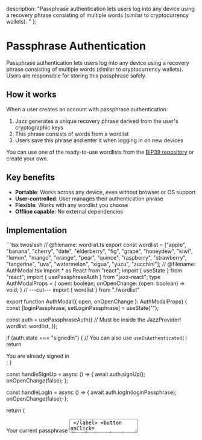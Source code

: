   description: "Passphrase authentication lets users log into any device using a recovery phrase consisting of multiple words (similar to cryptocurrency wallets). "
};


# Passphrase Authentication

Passphrase authentication lets users log into any device using a recovery phrase consisting of multiple words (similar to cryptocurrency wallets). Users are responsible for storing this passphrase safely.

## How it works

When a user creates an account with passphrase authentication:

1. Jazz generates a unique recovery phrase derived from the user's cryptographic keys
2. This phrase consists of words from a wordlist
3. Users save this phrase and enter it when logging in on new devices

You can use one of the ready-to-use wordlists from the [BIP39 repository](https://github.com/bitcoinjs/bip39/tree/a7ecbfe2e60d0214ce17163d610cad9f7b23140c/src/wordlists) or create your own.

## Key benefits

- **Portable**: Works across any device, even without browser or OS support
- **User-controlled**: User manages their authentication phrase
- **Flexible**: Works with any wordlist you choose
- **Offline capable**: No external dependencies

## Implementation

<ContentByFramework framework="react">
<CodeGroup>
```tsx twoslash
// @filename: wordlist.ts
export const wordlist = ["apple", "banana", "cherry", "date", "elderberry", "fig", "grape", "honeydew", "kiwi", "lemon", "mango", "orange", "pear", "quince", "raspberry", "strawberry", "tangerine", "uva", "watermelon", "xigua", "yuzu", "zucchini"];
// @filename: AuthModal.tsx
import * as React from "react";
import { useState } from "react";
import { usePassphraseAuth } from "jazz-react";
type AuthModalProps = {
  open: boolean;
  onOpenChange: (open: boolean) => void;
}
// ---cut---
import { wordlist } from "./wordlist"

export function AuthModal({ open, onOpenChange }: AuthModalProps) {
  const [loginPassphrase, setLoginPassphrase] = useState("");

  const auth = usePassphraseAuth({ // Must be inside the JazzProvider!
    wordlist: wordlist,
  });

  if (auth.state === "signedIn") { // You can also use `useIsAuthenticated()`
    return <div>You are already signed in</div>;
  }

  const handleSignUp = async () => {
    await auth.signUp();
    onOpenChange(false);
  };

  const handleLogIn = async () => {
    await auth.logIn(loginPassphrase);
    onOpenChange(false);
  };

  return (
    <div>
      <label>
        Your current passphrase
        <textarea
          readOnly
          value={auth.passphrase}
          rows={5}
        />
      </label>
      <button onClick={handleSignUp}>I have stored my passphrase</button>
      <label>
        Log in with your passphrase
        <textarea
          value={loginPassphrase}
          onChange={(e) => setLoginPassphrase(e.target.value)}
          placeholder="Enter your passphrase"
          rows={5}
          required
        />
      </label>
      <button onClick={handleLogIn}>Log in</button>
    </div>
  );
}
```
</CodeGroup>
</ContentByFramework>

<ContentByFramework framework={["react-native", "react-native-expo"]}>
<CodeGroup>
```tsx twoslash
// @filename: wordlist.ts
export const wordlist = ["apple", "banana", "cherry", "date", "elderberry", "fig", "grape", "honeydew", "kiwi", "lemon", "mango", "orange", "pear", "quince", "raspberry", "strawberry", "tangerine", "uva", "watermelon", "xigua", "yuzu", "zucchini"];
// @filename: AuthModal.tsx
import * as React from "react";
import { View, TextInput, Button, Text } from 'react-native';
import { useState } from "react";
import { usePassphraseAuth } from "jazz-react-native";

type AuthModalProps = {
  open: boolean;
  onOpenChange: (open: boolean) => void;
}
// ---cut---
import { wordlist } from "./wordlist"

export function AuthModal({ open, onOpenChange }: AuthModalProps) {
  const [loginPassphrase, setLoginPassphrase] = useState("");

  const auth = usePassphraseAuth({
    wordlist: wordlist,
  });

  if (auth.state === "signedIn") {
    return <Text>You are already signed in</Text>;
  }

  const handleSignUp = async () => {
    await auth.signUp();
    onOpenChange(false);
  };

  const handleLogIn = async () => {
    await auth.logIn(loginPassphrase);
    onOpenChange(false);
  };

  return (
    <View>
      <View>
        <Text>Your current passphrase</Text>
        <TextInput
          editable={false}
          value={auth.passphrase}
          multiline
          numberOfLines={5}
        />
      </View>

      <Button
        title="I have stored my passphrase"
        onPress={handleSignUp}
      />

      <View>
        <Text>Log in with your passphrase</Text>
        <TextInput
          value={loginPassphrase}
          onChangeText={setLoginPassphrase}
          placeholder="Enter your passphrase"
          multiline
          numberOfLines={5}
        />
      </View>

      <Button
        title="Log in"
        onPress={handleLogIn}
      />
    </View>
  );
}
```
</CodeGroup>
</ContentByFramework>

## Examples

You can see passphrase authentication in our [passphrase example](https://passphrase.demo.jazz.tools/) or the [todo list demo](https://todo.demo.jazz.tools/).

## When to use Passphrases

Passphrase authentication is ideal when:

- You need to support older browsers without WebAuthn capabilities
- Your users need to access the app on many different devices
- You want a fallback authentication method alongside passkeys

## Limitations and considerations

- **User responsibility**: Users must securely store their passphrase
- **Recovery concerns**: If a user loses their passphrase, they cannot recover their account
- **Security risk**: Anyone with the passphrase can access the account
- **User experience**: Requires users to enter a potentially long phrase

Make sure to emphasize to your users:
1. Store the passphrase in a secure location (password manager, written down in a safe place)
2. The passphrase is the only way to recover their account
3. Anyone with the passphrase can access the account
